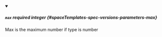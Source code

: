 
<details className="config-field" data-expandable="false" open>
<summary>

##### `max` <span className="config-field-required" data-required="false">required</span> <span className="config-field-type">integer</span> <span className="config-field-default"></span> <span className="config-field-enum"></span> {#spaceTemplates-spec-versions-parameters-max}

Max is the maximum number if type is number

</summary>



</details>
